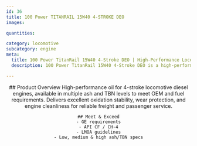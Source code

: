 ```yaml
---
id: 36
title: 100 Power TITANRAIL 15W40 4-STROKE DEO
images:

quantities:

category: locomotive
subcategory: engine
meta:
  title: 100 Power TitanRail 15W40 4-Stroke DEO | High-Performance Locomotive Engine Oil
  description: 100 Power TitanRail 15W40 4-Stroke DEO is a high-performance engine oil formulated for 4-stroke locomotive diesel engines. Available in multiple ash and TBN levels to meet OEM and fuel requirements, it provides excellent oxidation stability, superior wear protection, and outstanding engine cleanliness. Meets GE requirements, API CF / CH-4, and LMOA guidelines.

---
```


<Header>
    ## Product Overview
   High-performance oil for 4-stroke locomotive diesel engines,
available in multiple ash and TBN levels to meet OEM and fuel
requirements. Delivers excellent oxidation stability, wear
protection, and engine cleanliness for reliable freight and
passenger service.

    ## Meet & Exceed
    - GE requirements
    - API CF / CH-4
    - LMOA guidelines
    - Low, medium & high ash/TBN specs

</Header>
